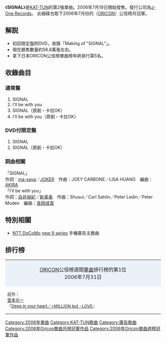 {{Infobox Single
| Name        = SIGNAL
| Cover=SIGNAL.jpg
| Artist      = [[KAT-TUN|KAT-TUN]]
| from Album  = [[cartoon_KAT-TUN_II_You|cartoon KAT-TUN II You]]
| Released    = 2006年7月19日
| Recorded    = 2006年6月末
| Genre       = [[J-POP|J-POP]]
| Label       = [[J_Storm|J-One Records]]
| Chart position        = * 週榜第1位（[[Oricon公信榜|Oricon]]）
* 2006年7月度月榜第1位（Oricon）
* 2006年度年榜第5位（オリコン）
| Certification         = * 雙白金（唱片，[[日本唱片協會|日本唱片協會]]）
| Producer    = 
| Last single  = ''[[Real_Face|Real Face]]'' <br /> (2006年)
| This single  = ''SIGNAL'' <br /> (2006年)
| Next single  = ''[[在我們的城市裡|在我們的城市裡]]'' <br />(2006年)
}}

《'''SIGNAL'''》是[[KAT-TUN|KAT-TUN]]的第2張單曲。2006年7月19日開始發售。發行公司為[[J_Storm|J-One Records]]。
此細碟也取下2006年7月份的（[[ORICON|ORICON]]）公信榜月冠軍。

== 解説 ==
* 初回限定盤附DVD，收錄「Making of "SIGNAL"」。
* 現在銷售數量約56.8萬張左右。
* 拿下日本ORICON公信榜單曲榜年終排行第5名。

== 收錄曲目 ==
=== 通常盤 ===
# SIGNAL
# I'll be with you
# SIGNAL（原創・卡拉OK）
# I'll be with you（原創・卡拉OK）

=== DVD付限定盤 ===
# SIGNAL
# SIGNAL（原創・卡拉OK）

=== 詞曲相關 ===
「SIGNAL」<br />
作詞：[[ma-saya|ma-saya]]／[[JOKER|JOKER]]　作曲：JOEY CARBONE／LISA HUANG　編曲：[[AKIRA|AKIRA]]<br />
「I'll be with you」<br />
作詞：[[白井裕紀|白井裕紀]]／[[新美香|新美香]]　作曲：Shusui／Carl Sahlin／Peter Ledin／Peter Moden　編曲：[[長岡成貢|長岡成貢]]

== 特別相關 ==
* [[NTT_DoCoMo|NTT DoCoMo]] [[new_9_series|new 9 series]] 手機廣告主題曲

== 排行榜 ==

{| border="2" cellspacing="0" style="margin-left: auto; margin-right: auto;"
|-
|colspan="3" style="background-color:#EBF1F9; text-align: center;"|[[ORICON|ORICON]]公信榜週間[[單曲|單曲]]排行榜的第1位<br />2006年7月31日
|- style="text-align: center;"
| style="width: 30%; font-size: smaller;"|前作：<br />[[堂本光一|堂本光一]]<br />『[[Deep_in_your_heart/+MILLION_but_-LOVE|Deep in your heart／+MILLION but -LOVE]]』
| style="width: 40%;"|[[KAT-TUN|KAT-TUN]]<br />『'''SIGNAL'''』
| style="width: 30%; font-size: smaller;"|次作：<br />[[KinKi_Kids|KinKi Kids]]<br />『[[夏模様|夏模様]]』
|}

{{單曲小作品}}
{{KAT-TUN}}
{{Oricon單曲月榜冠軍 (2000年代後期)|2006年7月}}
{{Oricon單曲週榜冠軍 (2006年)|2006年7月31日}}

[[Category:2006年單曲|Category:2006年單曲]]
[[Category:KAT-TUN歌曲|Category:KAT-TUN歌曲]]
[[Category:廣告歌曲|Category:廣告歌曲]]
[[Category:2006年Oricon單曲月榜冠軍作品|Category:2006年Oricon單曲月榜冠軍作品]]
[[Category:2006年Oricon單曲週榜冠軍作品|Category:2006年Oricon單曲週榜冠軍作品]]
